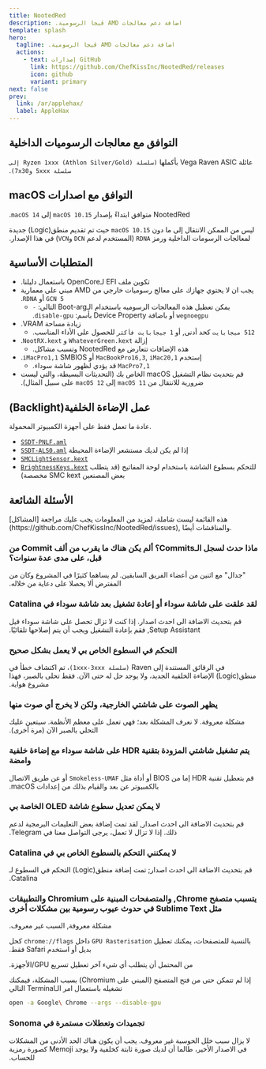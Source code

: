 ```yaml
---
title: NootedRed
description: ڤيجا ‫الرسومية.‬ AMD اضافة دعم ‫معالجات‬
template: splash
hero:
  tagline: ڤيجا ‫الرسومية.‬ AMD اضافة دعم ‫معالجات‬
  actions:
    - text: إصدارات GitHub
      link: https://github.com/ChefKissInc/NootedRed/releases
      icon: github
      variant: primary
next: false
prev:
  link: /ar/applehax/
  label: AppleHax
---
```



## ‫التوافق مع معالجات الرسوميات الداخلية‬

‫عائلة Vega Raven ASIC بأكملها `(سلسلة Ryzen 1xxx (Athlon Silver/Gold) إلى سلسلة 5xxx و7x30)`.‬

## ‫التوافق مع اصدارات macOS‬

‫NootedRed متوافق ابتداءً بإصدار `macOS 10.15` إلى `macOS 14`.‬

‫ليس من الممكن الانتقال إلى ما دون `macOS 10.15` حيث تم تقديم منطق(Logic) جديدة لمعالجات الرسومات الداخلية ورمز `RDNA` (المستخدم لدعم `DCN` و`VCN`) في هذا الإصدار.‬

## المتطلبات الأساسية

- ‫تكوين ملف EFI لـOpenCore باستعمال دليلنا.‬
- ‫يجب ان لا يحتوي جهازك على معالج رسوميات خارجي من AMD مبني على معمارية `GCN 5` أو `RDNA`.‬
  - ‫يمكن تعطيل هذه المعالجات الرسوميه باستخدام الـBoot-arg التالي: `-wegnoegpu` أو باضافة Device Property بأسم: `disable-gpu`.‬
- ‫زيادة مساحة VRAM.‬
  - ‫`512 ميجابايت` كحد أدنى, أو `1 جيجابايت فأكثر` للحصول على الأداء المناسب.‬
- ‫إزالة `WhateverGreen.kext` و `NootRX.kext`.‬
  - ‫هذه الإضافات تتعارض مع NootedRed وتسبب مشاكل.‬
- ‫إستخدم `MacBookPro16,3`, `iMac20,1` أو `iMacPro1,1` SMBIOS.‬
  - ‫`MacPro7,1` قد يؤدي لظهور شاشة سوداء.‬
- ‫قم بتحديث نظام التشغيل macOS الخاص بك (التحديثات البسيطة، والتي ليست ضرورية للانتقال من `macOS 11` إلى `macOS 12` على سبيل المثال).‬

## ‫عمل ‬الإضاءة الخلفية‫(Backlight)‬

عادة ما ‫تعمل‬ فقط على أجهزة الكمبيوتر المحمولة.

- [`SSDT-PNLF.aml`](/Extras/SSDTs/SSDT-PNLF.aml)
- [`SSDT-ALS0.aml`](/Extras/SSDTs/SSDT-ALS0.aml) إذا لم يكن لديك مستشعر الإضاءة المحيطة
- [`SMCLightSensor.kext`](https://github.com/Acidanthera/VirtualSMC)
- [`BrightnessKeys.kext`](https://github.com/Acidanthera/BrightnessKeys) ‫للتحكم بسطوع الشاشة باستخدام لوحة المفاتيح (قد يتطلب بعض المصنعين SMC kext مخصصة)‬

## الأسئلة الشائعة

<Aside type="danger">
هذه القائمة ليست شاملة، لمزيد من المعلومات يجب عليك مراجعة [المشاكل](https://github.com/ChefKissInc/NootedRed/issues), ‫و‬المناقشات‫ أيضًا‬.
</Aside>

### ‫ماذا حدث لسجل الـCommits؟ ألم يكن هناك ما يقرب من ألف Commit من قبل، على مدى عدة سنوات؟‬

‫"جدال" مع اثنين من أعضاء الفريق السابقين. لم يساهما كثيرًا في المشروع وكان من المفترض ألا يحصلا على دعاية من خلاله.‬

### ‫لقد علقت على شاشة سوداء أو إعادة تشغيل بعد شاشة سوداء في Catalina‬

‫قم بتحديث الاضافة الى احدث اصدار. إذا كنت لا تزال تحصل على شاشة سوداء قيل Setup Assistant, فقم بإعادة التشغيل ويجب أن يتم إصلاحها تلقائيًا.‬

### التحكم في السطوع الخاص بي لا يعمل بشكل صحيح

‫في الرقائق المستندة إلى Raven `(سلسلة 1xxx-3xxx)`، تم اكتشاف خطأ في منطق(Logic) الإضاءة الخلفية الجديد، ولا يوجد حل له حتى الآن. فقط تحلى بالصبر، فهذا مشروع هواية.‬

### يظهر الصوت على شاشتي الخارجية، ولكن لا يخرج أي صوت منها

‫مشكلة معروفة. لا نعرف المشكلة بعد؛ فهي تعمل على معظم الأنظمة. سيتعين عليك التحلي بالصبر الآن (مرة أخرى).‬

### ‫يتم تشغيل شاشتي المزودة بتقنية HDR على شاشة سوداء مع إضاءة خلفية وامضة‬

‫قم بتعطيل تقنية HDR إما من BIOS أو أداة مثل `Smokeless-UMAF` أو عن طريق الاتصال بالكمبيوتر عن بعد والقيام بذلك من إعدادات macOS.‬

### ‫لا يمكن تعديل سطوع شاشة OLED الخاصة بي‬

‫قم بتحديث الاضافة الى احدث اصدار, لقد تمت إضافة بعض التعليمات البرمجية لدعم ذلك. إذا لا تزال لا تعمل، يرجى التواصل معنا في Telegram.‬

### ‫لا يمكنني التحكم بالسطوع الخاص بي في Catalina‬

‫قم بتحديث الاضافة الى احدث اصدار; تمت إضافة منطق(Logic) التحكم في السطوع لـ Catalina.‬

### ‫يتسبب متصفح Chrome, والمتصفحات المبنية على Chromium والتطبيقات مثل Sublime Text في حدوث عيوب رسومية بين مشكلات أخرى‬

‫مشكلة معروفة, السبب غير معروف.‬

‫بالنسبة للمتصفحات، يمكنك تعطيل `GPU Rasterisation` داخل `chrome://flags` كحل بديل أو استخدم Safari فقط.‬

‫من المحتمل أن يتطلب أي شيء آخر تعطيل تسريع GPU/الأجهزة.‬

‫إذا لم تتمكن حتى من فتح المتصفح (المبني على Chromium) بسبب المشكلة، فيمكنك تشغيله باستعمال امر الـTerminal التالي‬

```sh
open -a Google\ Chrome --args --disable-gpu
```

### ‫تجميدات وتعطلات مستمرة في Sonoma‬

‫لا يزال سبب خلل الحوسبة غير معروف. يجب أن يكون هناك الحد الأدنى من المشكلات في الاصدار الأخير، طالما أن لديك صورة ثابتة كخلفية ولا يوجد Memoji كصورة رمزية للحساب.‬
